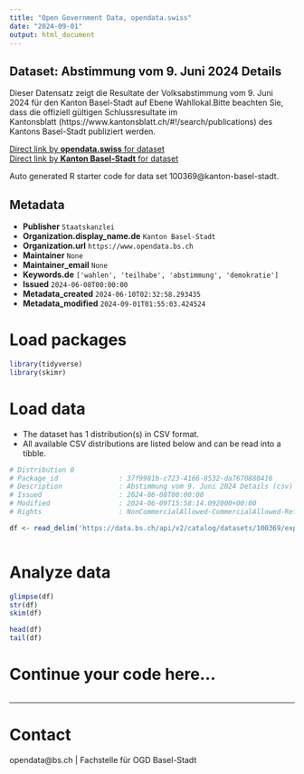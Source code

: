 ```yaml
---
title: "Open Government Data, opendata.swiss"
date: "2024-09-01"
output: html_document
---
```


## Dataset: Abstimmung vom 9. Juni 2024 Details

Dieser Datensatz zeigt die Resultate der Volksabstimmung vom 9. Juni 2024 für den Kanton Basel-Stadt auf Ebene Wahllokal.Bitte beachten Sie, dass die offiziell gültigen Schlussresultate im Kantonsblatt (https://www.kantonsblatt.ch/#!/search/publications) des Kantons Basel-Stadt publiziert werden.

[Direct link by **opendata.swiss** for dataset](https://opendata.swiss/de/dataset/abstimmung-vom-9-juni-2024-details)<br>
[Direct link by **Kanton Basel-Stadt** for dataset](https://data.bs.ch/explore/dataset/100369/)

Auto generated R starter code for data set 100369@kanton-basel-stadt.

## Metadata

- **Publisher** `Staatskanzlei`
- **Organization.display_name.de** `Kanton Basel-Stadt`
- **Organization.url** `https://www.opendata.bs.ch`
- **Maintainer** `None`
- **Maintainer_email** `None`
- **Keywords.de** `['wahlen', 'teilhabe', 'abstimmung', 'demokratie']`
- **Issued** `2024-06-08T00:00:00`
- **Metadata_created** `2024-06-10T02:32:58.293435`
- **Metadata_modified** `2024-09-01T01:55:03.424524`


# Load packages

```r

library(tidyverse)
library(skimr)

```

# Load data

-   The dataset has 1 distribution(s) in CSV format.
-   All available CSV distributions are listed below and can be read into a tibble.

```r

# Distribution 0
# Package_id               : 37f9981b-c723-4166-8532-da7670880416
# Description              : Abstimmung vom 9. Juni 2024 Details (csv)
# Issued                   : 2024-06-08T00:00:00
# Modified                 : 2024-06-09T15:58:14.092000+00:00
# Rights                   : NonCommercialAllowed-CommercialAllowed-ReferenceRequired

df <- read_delim('https://data.bs.ch/api/v2/catalog/datasets/100369/exports/csv?use_labels=true')



```

# Analyze data

```r

glimpse(df)
str(df)
skim(df)

head(df)
tail(df)

```

# Continue your code here...

```r

```

------------------------------------------------------------------------

# Contact

opendata@bs.ch | Fachstelle für OGD Basel-Stadt
